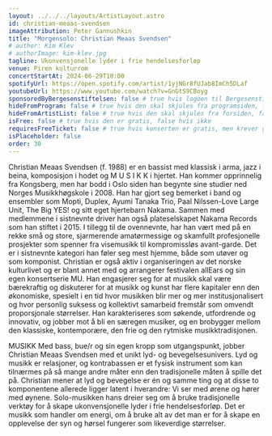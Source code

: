 ```yaml
---
layout: ../../../layouts/ArtistLayout.astro
id: christian-meaas-svendsen
imageAttribution: Peter Gannushkin
title: "Morgensolo: Christian Meaas Svendsen"
# author: Kim Klev
# authorImage: kim-klev.jpg
tagline: Ukonvensjonelle lyder i frie hendelsesforløp
venue: Piren kulturrom
concertStartAt: 2024-06-29T10:00
spotifyUrl: https://open.spotify.com/artist/1yjNGr8fUJab8ImCh5DLaf
youtubeUrl: https://www.youtube.com/watch?v=GnGtS9CBoyg
sponsoredByBergesenstiftelsen: false # true hvis logoen til Bergesenstiftelsen skal vises, false hvis ikke
hideFromProgram: false # true hvis den skal skjules fra programsiden, false hvis den skal vises
hideFromArtistList: false # true hvis den skal skjules fra forsiden, false hvis den skal vises
isFree: false # true hvis den er gratis, false hvis ikke
requiresFreeTicket: false # true hvis konserten er gratis, men krever gratisbillett
isPlaceholder: false
order: 30
---
```


Christian Meaas Svendsen (f. 1988) er en bassist med klassisk i arma, jazz i beina, komposisjon i
hodet og M U S I K K i hjertet. Han kommer opprinnelig fra Kongsberg, men har bodd i Oslo siden
han begynte sine studier ned Norges Musikkhøgskole i 2008. Han har gjort seg bemerket i band
og ensembler som Mopti, Duplex, Ayumi Tanaka Trio, Paal Nilssen-Love Large Unit, The Big YES!
og sitt eget hjertebarn Nakama. Sammen med medlemmene i sistnevnte driver han også
plateselskapet Nakama Records som han stiftet i 2015. I tillegg til de ovennevnte, har han vært
med på en rekke små og store, sjarmerende amatørmessige og skamfullt profesjonelle prosjekter
som spenner fra visemusikk til kompromissløs avant-garde. Det er i sistnevnte kategori han føler
seg mest hjemme, både som utøver og som komponist. Christian er også aktiv i organiseringen av
det norske kulturlivet og er blant annet med og arrangerer festivalen allEars og sin egen
konsertserie MU. Han engasjerer seg for at musikk skal være bærekraftig og diskuterer for at
musikk og kunst har flere kapitaler enn den økonomiske, spesielt i en tid hvor musikken blir mer og
mer institusjonalisert og hvor personlig suksess og kollektivt samarbeid fremstår som omvendt
proporsjonale størrelser. Han karakteriseres som søkende, utfordrende og innovativ, og jobber mot
å bli en særegen musiker, og en brobygger mellom den klassiske, kontemporære, den frie og den
rytmiske musikktradisjonen.

MUSIKK
Med bass, bue/r og sin egen kropp som utgangspunkt, jobber Christian Meaas Svendsen med et
unikt lyd- og bevegelsesunivers. Lyd og musikk er relasjoner, og kontrabassen er et fysisk
instrument som kan tilnærmes på så mange andre måter enn den tradisjonelle måten å spille det
på. Christian mener at lyd og bevegelse er én og samme ting og at disse to komponentene
allerede ligger latent i hverandre: Vi ser med ørene og hører med øynene. Solo-musikken hans
dreier seg om å bruke tradisjonelle verktøy for å skape ukonvensjonelle lyder i frie
hendelsesforløp. Det er musikk som handler om energi, om å bruke alt av det man er for å skape
en opplevelse der syn og hørsel fungerer som likeverdige størrelser.
